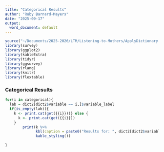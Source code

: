 ```yaml
---
title: "Categorical Results"
author: "Ruby Barnard-Mayers"
date: "2025-09-17"
output:
  word_document: default
---
```


```r
source("~/Documents/2025-2026/LTM/Listening-to-Mothers/ApplyDictionary.R")
library(survey)
library(ggplot2)
library(kableExtra)
library(tidyr)
library(ggsurvey)
library(rlang)
library(knitr)
library(flextable)

```

### Categorical Results 

``` r

for(i in categorical){
  lab = dict2[dict2$variable == i,]$variable_label
  if(is_empty(lab)){
    k <- print.cat(get({{i}}))} else {
      k <- print.cat(get({{i}}))
    }
        print(k %>% 
              kbl(caption = paste0("Results for: ", dict2[dict2$variable == i,]$variable_label)) %>%
              kable_styling())
  
}

```
